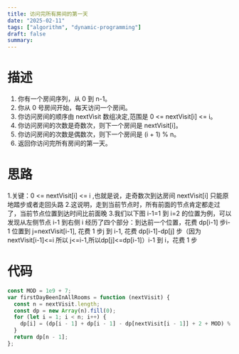```yaml
---
title: 访问完所有房间的第一天
date: "2025-02-11"
tags: ["algorithm", "dynamic-programming"]
draft: false
summary:
---
```


# 描述

1. 你有一个房间序列，从 0 到 n-1。
2. 你从 0 号房间开始，每天访问一个房间。
3. 你访问房间的顺序由 nextVisit 数组决定,范围是 0 <= nextVisit[i] <= i。
4. 你访问房间的次数是奇数次，则下一个房间是 nextVisit[i]。
5. 你访问房间的次数是偶数次，则下一个房间是 (i + 1) % n。
6. 返回你访问完所有房间的第一天。

# 思路

1.关键：0 <= nextVisit[i] <= i ,也就是说，走奇数次到达房间 nextVisit[i] 只能原地踏步或者走回头路
2.这说明，走到当前节点时，所有前面的节点肯定都走过了，当前节点位置到达时间比前面晚
3.我们以下图 i-1=1 到 i=2 的位置为例，可以发现从左侧节点 i-1 到右侧 i 经历了四个部分：到达前一个位置，花费 dp[i-1] 步i-1 位置到 j=nextVisit[i-1], 花费 1 步j 到 i-1, 花费 dp[i-1]-dp[j] 步（因为 nextVisit[i-1]<=i 所以 j<=i-1,所以dp[j]<=dp[i-1]）i-1 到 i，花费 1 步

# 代码

```js
const MOD = 1e9 + 7;
var firstDayBeenInAllRooms = function (nextVisit) {
  const n = nextVisit.length;
  const dp = new Array(n).fill(0);
  for (let i = 1; i < n; i++) {
    dp[i] = (dp[i - 1] + dp[i - 1] - dp[nextVisit[i - 1]] + 2 + MOD) % MOD;
  }
  return dp[n - 1];
};
```
